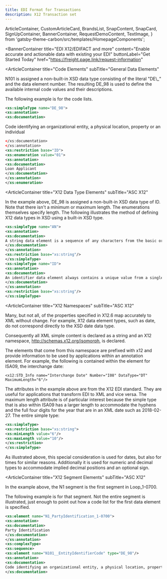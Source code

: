 ```yaml
---
title: EDI Format for Transactions
description: X12 Transaction set
---
```


<!-- SPDX-License-Identifier: Apache-2.0
SPDXVersion: SPDX-2.2
SPDX-FileCopyrightText: Copyright 2020 FreightTrust and Clearing Corporation -->

  ArticleContainer,
  CustomArticleCard,
  BrandsList,
  SnapContent,
  SnapCard,
  SignUpContainer,
  BannerContainer,
  RequestDemoContent,
  TextImage,
} from 'gatsby-theme-carbon/src/templates/HomepageComponents';


<BannerContainer
  title="EDI X12/EDIFACT and more"
  content="Enable accurate and actionable data with existing your EDI"
  buttonLabel="Get Started Today"
  href="https://freight.page.link/request-information"
>


</BannerContainer>


<ArticleContainer
  title="Code Elements"
  subTitle="General Data Elements"
>
<Row>
N101 is assigned a non-built-in XSD data type consisting of the literal "DE\_"
and the data element number. The resulting DE_98 is used to define the available
internal code values and their descriptions.


The following example is for the code lists.

```xml
<xs:simpleType name="DE_98">
<xs:annotation>
<xs:documentation>
```

Code identifying an organizational entity, a physical location, property or an
individual

```xml
</xs:documentation>
</xs:annotation>
<xs:restriction base="ID">
<xs:enumeration value="01">
<xs:annotation>
<xs:documentation>
Loan Applicant
</xs:documentation>
</xs:annotation>
</xs:enumeration>
```

</Row>
</ArticleContainer>


<ArticleContainer
  title="X12 Data Type Elements"
  subTitle="ASC X12"
>
<Row>
In the example above, DE_98 is assigned a non-built-in XSD data type of ID. Note
that there isn't a minimum or maximum length. The enumerations themselves
specify length. The following illustrates the method of defining X12 data types
in XSD using a built-in XSD type.


```xml
<xs:simpleType name="AN">
<xs:annotation>
<xs:documentation>
A string data element is a sequence of any characters from the basic or extended character sets and contains at least one non-space character. The significant characters shall be left justified. Leading spaces, when they occur, are presumed to be significant characters. In the actual data stream trailing spaces should be suppressed. The representation for this data element type is AN.
</xs:documentation>
</xs:annotation>
<xs:restriction base="xs:string"/>
</xs:simpleType>
<xs:simpleType name="ID">
<xs:annotation>
<xs:documentation>
An identifier data element always contains a unique value from a single, predefined list of values. That list of values is either enumerated within the data element in X12.3 Data Element Dictionary or the source of the list of values is specified in Appendix A in the X12.3 Data Element Dictionary. Trailing spaces should be suppressed. The representation for this data element type is ID.
</xs:documentation>
</xs:annotation>
<xs:restriction base="xs:string"/>
</xs:simpleType>
```

</Row>
</ArticleContainer>


<ArticleContainer
  title="X12 Namespaces"
  subTitle="ASC X12"
>
<Row>


Many, but not all, of the properties specified in X12.6 map accurately to XML
without change. For example, X12 data element types, such as date, do not
correspond directly to the XSD date data type.

Consequently all XML simple content is declared as a string and an X12
namespace, http://schemas.x12.org/isomorph, is declared.

The elements that come from this namespace are prefixed with x12 and provide
information to be used by applications within an annotation element. For
example, the following is contained within the element for ISA09, the
interchange date:

`<x12:STD_Info name="Interchange Date" Number="I08" DataType="DT" MaximumLength="6"/>`

The attributes in the example above are from the X12 EDI standard. They are
useful for applications that transform EDI to XML and vice versa. The maximum
length attribute is of particular interest because the simple type that is also
within ISA09 has a larger length to accommodate the hyphens and the full four
digits for the year that are in an XML date such as 2018-02-27. The entire
simple type:

```xml
<xs:simpleType>
<xs:restriction base="xs:string">
<xs:minLength value="6"/>
<xs:maxLength value="10"/>
</xs:restriction>
</xs:simpleType>
```

As illustrated above, this special consideration is used for dates, but also for
times for similar reasons. Additionally it is used for numeric and decimal types
to accommodate implied decimal positions and an optional sign.

</Row>
</ArticleContainer>


<ArticleContainer
  title="X12 Segment Elements"
  subTitle="ASC X12"
>
<Row>


In the example above, the N1 segment is the first segment in Loop_1-0700.

The following example is for that segment. Not the entire segment is
illustrated, just enough to point out how a code list for the first data element
is specified.

```xml
<xs:element name="N1_PartyIdentification_1-0700">
<xs:annotation>
<xs:documentation>
Party Identification
</xs:documentation>
</xs:annotation>
<xs:complexType>
<xs:sequence>
<xs:element name="N101__EntityIdentifierCode" type="DE_98"/>
<xs:annotation>
<xs:documentation>
Code identifying an organizational entity, a physical location, property or an individual
</xs:documentation>
```

</Row>
</ArticleContainer>

